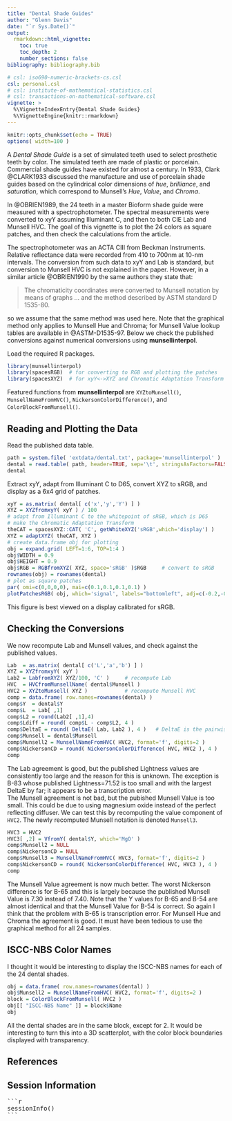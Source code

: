 ---
title: "Dental Shade Guides"
author: "Glenn Davis"
date: "`r Sys.Date()`"
output: 
  rmarkdown::html_vignette:
    toc: true
    toc_depth: 2
    number_sections: false
bibliography: bibliography.bib

# csl: iso690-numeric-brackets-cs.csl
csl: personal.csl
# csl: institute-of-mathematical-statistics.csl
# csl: transactions-on-mathematical-software.csl
vignette: >
  %\VignetteIndexEntry{Dental Shade Guides}
  %\VignetteEngine{knitr::rmarkdown}
---

```{r setup, include=FALSE}
knitr::opts_chunk$set(echo = TRUE)
options( width=100 )
```

A *Dental Shade Guide* is a set of simulated teeth used to select prosthetic teeth by color.
The simulated teeth are made of plastic or porcelain.
Commercial shade guides have existed for almost a century.
In 1933, Clark @CLARK1933 discussed the manufacture and use of porcelain shade guides based on the
cylindrical color dimensions of _hue_, _brilliance_, and _saturation_,
which correspond to Munsell's _Hue_, _Value_, and _Chroma_.

In @OBRIEN1989, the 24 teeth in a master Bioform shade guide were measured with a spectrophotometer.
The spectral measurements were converted to xyY assuming Illuminant C,
and then to both CIE Lab and Munsell HVC.
The goal of this vignette is to plot the 24 colors as square patches,
and then check the calculations from the article.

The spectrophotometer was an ACTA CIII from Beckman Instruments.
Relative reflectance data were recorded from 410 to 700nm at 10-nm intervals.
The conversion from such data to xyY and Lab is standard,
but conversion to Munsell HVC is not explained in the paper.
However, in a similar article @OBRIEN1990 by the same authors they state that:

> The chromaticity coordinates were converted to Munsell notation by means of graphs ...
> and the method described by ASTM standard D 1535-80.

so we assume that the same method was used here.
Note that the graphical method only applies to Munsell Hue and Chroma;
for Munsell Value lookup tables are available in @ASTM-D1535-97.
Below we check the published conversions against numerical conversions using **munsellinterpol**.

Load the required R packages.

```{r echo=TRUE, message=FALSE}
library(munsellinterpol)
library(spacesRGB)  # for converting to RGB and plotting the patches
library(spacesXYZ)  # for xyY<->XYZ and Chromatic Adaptation Transform
```
Featured functions from **munsellinterpol** are
`XYZtoMunsell()`,
`MunsellNameFromHVC()`,
`NickersonColorDifference()`, and
`ColorBlockFromMunsell()`.



## Reading and Plotting the Data

Read the published data table.

```{r echo=TRUE}
path = system.file( 'extdata/dental.txt', package='munsellinterpol' )
dental = read.table( path, header=TRUE, sep='\t', stringsAsFactors=FALSE )
dental
```
Extract xyY, adapt from Illuminant C to D65, convert XYZ to sRGB, and display as a 6x4 grid of patches.

```{r echo=TRUE,  fig.width=7.2, fig.height=5.2,  fig.show='hold'}
xyY = as.matrix( dental[ c('x','y','Y') ] )
XYZ = XYZfromxyY( xyY ) / 100
# adapt from Illuminant C to the whitepoint of sRGB, which is D65
# make the Chromatic Adaptation Transform
theCAT = spacesXYZ::CAT( 'C', getWhiteXYZ('sRGB',which='display') )
XYZ = adaptXYZ( theCAT, XYZ )
# create data.frame obj for plotting
obj = expand.grid( LEFT=1:6, TOP=1:4 )
obj$WIDTH = 0.9
obj$HEIGHT = 0.9
obj$RGB = RGBfromXYZ( XYZ, space='sRGB' )$RGB     # convert to sRGB
rownames(obj) = rownames(dental)
# plot as square patches
par( omi=c(0,0,0,0), mai=c(0.1,0.1,0.1,0.1) )
plotPatchesRGB( obj, which='signal', labels="bottomleft", adj=c(-0.2,-0.5), cex=0.7 )
```
This figure is best viewed on a display calibrated for sRGB.



## Checking the Conversions

We now recompute Lab and Munsell values, and check against the published values.

```{r echo=TRUE}
Lab  = as.matrix( dental[ c('L','a','b') ] )
XYZ = XYZfromxyY( xyY )
Lab2 = LabfromXYZ( XYZ/100, 'C' )     # recompute Lab
HVC  = HVCfromMunsellName( dental$Munsell )
HVC2 = XYZtoMunsell( XYZ )            # recompute Munsell HVC
comp = data.frame( row.names=rownames(dental) )
comp$Y  = dental$Y
comp$L  = Lab[ ,1]
comp$L2 = round(Lab2[ ,1],4)
comp$Ldiff = round( comp$L - comp$L2, 4 )
comp$DeltaE = round( DeltaE( Lab, Lab2 ), 4 )   # DeltaE is the pairwise color difference
comp$Munsell = dental$Munsell
comp$Munsell2 = MunsellNameFromHVC( HVC2, format='f', digits=2 )
comp$NickersonCD = round( NickersonColorDifference( HVC, HVC2 ), 4 )
comp
```

The Lab agreement is good, but the published Lightness values are consistently too large
and the reason for this is unknown.
The exception is B-83 whose published Lightness=71.52 is too small and with the largest DeltaE by far;
it appears to be a transcription error.
<br>
The Munsell agreement is not bad, but the pubished Munsell Value is too small.
This could be due to using magnesium oxide instead of the perfect reflecting diffuser.
We can test this by recomputing the value component of `HVC2`.
The newly recomputed Munsell notation is denoted `Munsell3`.

```{r echo=TRUE}
HVC3 = HVC2
HVC3[ ,2] = VfromY( dental$Y, which='MgO' )
comp$Munsell2 = NULL
comp$NickersonCD = NULL
comp$Munsell3 = MunsellNameFromHVC( HVC3, format='f', digits=2 )
comp$NickersonCD = round( NickersonColorDifference( HVC, HVC3 ), 4 )
comp
```
The Munsell Value agreement is now much better.
The worst Nickerson difference is for B-65 and this is largely because
the published Munsell Value is 7.30 instead of 7.40.
Note that the Y values for B-65 and B-54 are almost identical
and that the Munsell Value for B-54 is correct.
So again I think that the problem with B-65 is transcription error.
For Munsell Hue and Chroma the agreement is good.
It must have been tedious to use the graphical method for all 24 samples.
<br>


## ISCC-NBS Color Names

I thought it would be interesting to display the ISCC-NBS names
for each of the 24 dental shades.
```{r echo=TRUE}
obj = data.frame( row.names=rownames(dental) )
obj$Munsell2 = MunsellNameFromHVC( HVC2, format='f', digits=2 )
block = ColorBlockFromMunsell( HVC2 )
obj[[ "ISCC-NBS Name" ]] = block$Name
obj
```
All the dental shades are in the same block, except for 2.
It would be interesting to turn this into a 3D scatterplot,
with the color block boundaries displayed with transparency.


## References

<div id="refs"></div>



## Session Information

<pre>
```{r, echo=FALSE, results='asis'}
sessionInfo()
```
</pre>

